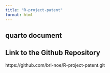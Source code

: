 ```yaml
---
title: "R-project-patent"
format: html
---
```


## quarto document

## Link to the Github Repository

https://github.com/brl-noe/R-project-patent.git

